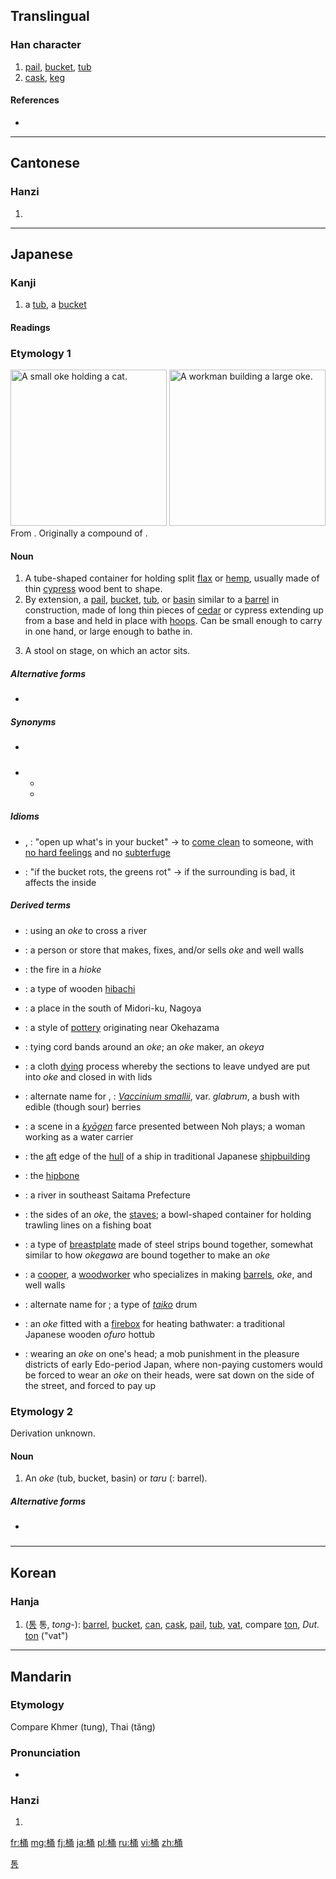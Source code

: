 ==Translingual==

===Han character===
{{Han char|rn=75|rad=木|as=07|sn=11|four=4792<sub>7</sub>|canj=木弓戈月 (DNIB)}}

# [[pail]], [[bucket]], [[tub]]
# [[cask]], [[keg]]

====References====
* {{Han ref|kx=0527.100|dkj=14811|dj=0916.040|hdz=21222.060|uh=6876|ud=26742|bh=B1ED|bd=45549}}

----

==Cantonese==

===Hanzi===
{{yue-hanzi|jyut=|y=tung2}}

# {{defn|lang=yue|sort=木07}}

----

==Japanese==

===Kanji===
{{ja-kanji|grade=c|rs=木07}}

# a [[tub]], a [[bucket]]

====Readings====
{{ja-readings
|on=[[とう]] (tō), [[よう]] (yō)
|kun=[[おけ]] (oke), [[こが]] (koga)
}}

===Etymology 1===
[[File:Oke_neko.jpg|thumb|250px|A small ''oke'' holding a cat.]]
[[File:Fujimi_Fuji_view_field_in_the_Owari_province.jpg|thumb|250px|A workman building a large ''oke''.]]
From {{etyl|ojp|ja|sort=おけ}}.  Originally a compound of {{compound|lang=ja|sort=おけ|麻|tr1=o|t1=flax, ramie|笥|tr2=ke|t2=a container, especially for foodstuffs or tableware}}.

====Noun====
{{ja-noun|k|hira=おけ|rom=oke|hhira=をけ}}

# A tube-shaped container for holding split [[flax]] or [[hemp]], usually made of thin [[cypress]] wood bent to shape.
# By extension, a [[pail]], [[bucket]], [[tub]], or [[basin]] similar to a [[barrel]] in construction, made of long thin pieces of [[cedar]] or cypress extending up from a base and held in place with [[hoop]]s.  Can be small enough to carry in one hand, or large enough to bathe in.
# {{context|lang=ja|sort=おけ|Noh theater}} A stool on stage, on which an actor sits.

=====Alternative forms=====
* {{l|ja|麻笥}}

=====Synonyms=====
* {{sense|bucket}} {{l|ja|バケツ|tr=''[[baketsu]]''}}
* {{sense|stool}}
** {{l|ja|床几|tr=[[しょうぎ]], ''[[shōgi]]''}}
** {{l|ja|鬘桶|tr=[[かつらおけ]], ''[[katsura oke]]''}}

=====Idioms=====
{{der-top|Idioms}}
* {{l|ja|桶な物打ち明ける|tr=[[おけなものうちあける]], ''[[oke na mono uchiakeru]]''}}, {{l|ja|桶の物打ち明ける|tr=[[おけのものうちあける]], ''[[oke no mono uchiakeru]]''}}: "open up what's in your bucket" → to [[come clean]] to someone, with [[no hard feelings]] and no [[subterfuge]]
* {{l|ja|桶が腐れば菜が腐る|tr=[[おけがくさればながくさる]], ''[[oke ga kusareba na ga kusaru]]''}}: "if the bucket rots, the greens rot" → if the surrounding is bad, it affects the inside
{{bottom}}

=====Derived terms=====
{{der-top}}
* {{l|ja|桶越し|tr=[[おけごし]], ''[[okegoshi]]''}}: using an ''oke'' to cross a river
* {{l|ja|桶屋|tr=[[おけや]], ''[[okeya]]''}}: a person or store that makes, fixes, and/or sells ''oke'' and well walls
* {{l|ja|桶火|tr=[[おけび]], ''[[okebi]]''}}: the fire in a ''hioke''
* {{l|ja|火桶|tr=[[ひおけ]], ''[[hioke]]''}}: a type of wooden [[hibachi]]
* {{l|ja|桶狭間|tr=[[おけはざま]], ''[[Okehazama]]''}}: a place in the south of Midori-ku, Nagoya
* {{l|ja|桶狭間焼き|tr=[[おけはざまやき]], ''[[Okehazama-yaki]]''}}: a style of [[pottery]] originating near Okehazama
* {{l|ja|桶結い|tr=[[おけゆい]], ''[[okeyui]]''}}: tying cord bands around an ''oke''; an ''oke'' maker, an ''okeya''
* {{l|ja|桶絞り|tr=[[おけしぼり]], ''[[okeshibori]]''}}: a cloth [[dying]] process whereby the sections to leave undyed are put into ''oke'' and closed in with lids
* {{l|ja|桶酸い|tr=[[おけすい]], ''[[okesui]]''}}: alternate name for {{l|ja|酢の木}}, {{l|ja|酢木|tr=[[すのき]], ''[[sunoki]]''}}: ''[[Vaccinium smallii]]'', var. ''glabrum'', a bush with edible (though sour) berries
* {{l|ja|桶取り|tr=[[おけとり]], ''[[oketori]]''}}: a scene in a ''[[kyōgen]]'' farce presented between Noh plays; a woman working as a water carrier
* {{l|ja|桶尻|tr=[[おけじり]], ''[[okejiri]]''}}: the [[aft]] edge of the [[hull]] of a ship in traditional Japanese [[shipbuilding]]
* {{l|ja|桶据え|tr=[[おけすえ]], ''[[okesue]]''}}: the [[hipbone]]
* {{l|ja|桶川|tr=[[おけがわ]], ''[[Okegawa]]''}}: a river in southeast Saitama Prefecture
* {{l|ja|桶側|tr=[[おけがわ]], ''[[okegawa]]''}}: the sides of an ''oke'', the [[stave]]s; a bowl-shaped container for holding trawling lines on a fishing boat
* {{l|ja|桶側胴|tr=[[おけがわどう]], ''[[okegawa dō]]''}}: a type of [[breastplate]] made of steel strips bound together, somewhat similar to how ''okegawa'' are bound together to make an ''oke''
* {{l|ja|桶大工|tr=[[おけだいく]], ''[[oke daiku]]''}}: a [[cooper]], a [[woodworker]] who specializes in making [[barrel]]s, ''oke'', and well walls
* {{l|ja|桶胴|tr=[[おけどう]], ''[[oke dō]]''}}: alternate name for {{l|ja|桶側胴|tr=''okegawa dō''}}; a type of ''[[taiko]]'' drum
* {{l|ja|桶風呂|tr=[[おけぶろ]], ''[[okeburo]]''}}: an ''oke'' fitted with a [[firebox]] for heating bathwater: a traditional Japanese wooden ''ofuro'' hottub
* {{l|ja|桶伏せ|tr=[[おけぶせ]], ''[[okebuse]]''}}: wearing an ''oke'' on one's head; a mob punishment in the pleasure districts of early Edo-period Japan, where non-paying customers would be forced to wear an ''oke'' on their heads, were sat down on the side of the street, and forced to pay up
{{bottom}}

===Etymology 2===
Derivation unknown.

====Noun====
{{ja-noun|k|hira=こが|rom=koga}}

# An ''oke'' (tub, bucket, basin) or ''taru'' ({{l|ja|樽}}: barrel).

=====Alternative forms=====
* {{l|ja|榼}} {{qualifier|rare}}

----

==Korean==

===Hanja===
{{ko-hanja|hangeul=[[통]], [[용]]|eumhun=|rv=tong, yong|mr=t'ong, yong|y=thong, yong}}

# ([[통]] 통, ''tong-''): [[barrel]], [[bucket]], [[can]], [[cask]], [[pail]], [[tub]], [[vat]], compare [[ton]], ''Dut.'' [[ton]] ("vat") 

[[Category:Hanja readings|통]]

----

==Mandarin==

===Etymology===
Compare Khmer {{Khmr|[[ថាំង]]}} (tung), Thai {{Thai|[[ถัง]]}} (tăng)

===Pronunciation===
* {{audio|Zh-tong.ogg|Audio}}

===Hanzi===
{{cmn-hanzi|pin=[[tǒng]] ([[tong3]])|wg=t'ung<sup>3</sup>}}

# {{defn|lang=cmn|sort=木07}}

[[fr:桶]]
[[mg:桶]]
[[fj:桶]]
[[ja:桶]]
[[pl:桶]]
[[ru:桶]]
[[vi:桶]]
[[zh:桶]]